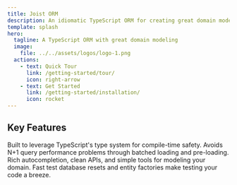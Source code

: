 ```yaml
---
title: Joist ORM
description: An idiomatic TypeScript ORM for creating great domain models
template: splash
hero:
  tagline: A TypeScript ORM with great domain modeling
  image:
    file: ../../assets/logos/logo-1.png
  actions:
    - text: Quick Tour
      link: /getting-started/tour/
      icon: right-arrow
    - text: Get Started
      link: /getting-started/installation/
      icon: rocket
---
```



## Key Features

<CardGrid>
  <Card title="Type-safe Domain Models" icon="seti:typescript">
    Built to leverage TypeScript's type system for compile-time safety.
  </Card>
  <Card title="N+1 Safe by Default" icon="rocket">
    Avoids N+1 query performance problems through batched loading and pre-loading.
  </Card>
  <Card title="Great Developer Experience" icon="laptop">
    Rich autocompletion, clean APIs, and simple tools for modeling your domain.
  </Card>
  <Card title="Rich Test Support" icon="test-tube">
    Fast test database resets and entity factories make testing your code a breeze.
  </Card>
</CardGrid>
